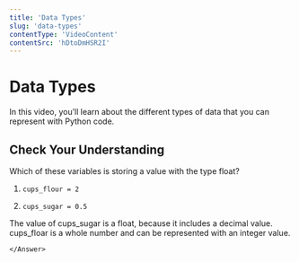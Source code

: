 ```yaml
---
title: 'Data Types'
slug: 'data-types'
contentType: 'VideoContent'
contentSrc: 'hDtoDmHSR2I'
---
```


# Data Types

In this video, you’ll learn about the different types of data that you can represent with Python code.

## Check Your Understanding

<FlashCard>
    <Prompt>

Which of these variables is storing a value with the type float? 

1. `cups_flour = 2`
2. `cups_sugar = 0.5`

    </Prompt>
    <Answer>

 The value of cups_sugar is a float, because it includes a decimal value. cups_floar is a whole number and can be represented with an integer value.

    </Answer>
</FlashCard>